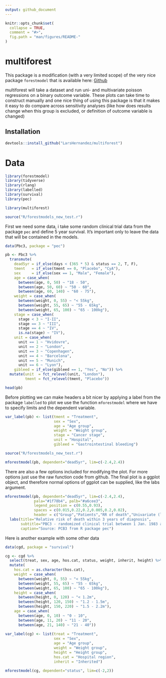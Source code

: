 ```yaml
---
output: github_document
---
```


<!-- README.md is generated from README.Rmd. Please edit that file -->

```r
knitr::opts_chunk$set(
  collapse = TRUE,
  comment = "#>",
  fig.path = "man/figures/README-"
)
```

# multiforest

This package is a modification (with a very limited scope) of the very nice package `forestmodel` that is available here: [Github](https://github.com/NikNakk/forestmodel)

multiforest will take a dataset and run uni- and multivariate poisson regressions on a binary outcome variable. These plots can take time to construct manually and one nice thing of using this package is that it makes it easy to do compare across sensitivity analyses (like how does results change when this group is excluded, or definition of outcome variable is changed)

## Installation

```r
devtools::install_github("LarsHernandez/multiforest")
```

# Data

```r
library(forestmodel)
library(tidyverse)
library(rlang)
library(labelled)
library(survival)
library(pec)

library(multiforest)

source("R/forestmodels_new_test.r")
```

First we need some data, i take some random clinical trial data from the package `pec` and define 5 year survival. It's important only to leave the data that will be contained in the models.

```r
data(Pbc3, package = "pec")

pb <- Pbc3 %>%
  transmute(
    dead5yr = if_else(days < (365 * 5) & status == 2, T, F),
    tment   = if_else(tment == 0, "Placebo", "CyA"),    
    sex     = if_else(sex == 1, "Male", "Female"),
    age = case_when(
      between(age, 0, 50) ~ "18 - 50",
      between(age, 50, 60) ~ "50 - 60",
      between(age, 60, 140) ~ "60 - 75"),
    weight = case_when(
      between(weight, 0, 55) ~ "< 55kg",
      between(weight, 55, 65) ~ "55 - 65kg",
      between(weight, 65, 100) ~ "65 - 100kg"),
    stage = case_when(
      stage < 3 ~ "I-II",
      stage == 3 ~ "III",
      stage == 4 ~ "IV",
      is.na(stage) ~ "IV"),
    unit = case_when(
      unit == 1 ~ "Hvidovre",
      unit == 2 ~ "London",
      unit == 3 ~ "Copenhagen",
      unit == 4 ~ "Barcelona",
      unit == 5 ~ "Munich",
      unit == 6 ~ "Lyon"),
    gibleed = if_else(gibleed == 1, "Yes", "No")) %>%
  mutate(unit  = fct_relevel(unit, "London"),
         tment = fct_relevel(tment, "Placebo"))

head(pb)
```

Before plotting we can make headers a bit nicer by applying a label from the package `labelled` to plot we use the function `mforestmodel` where we have to specify limits and the dependent variable.

```r
var_label(pb) <- list(tment = "Treatment",
                      sex = "Sex",
                      age = "Age group",
                      weight = "Weight group",
                      stage = "Cancer stage",
                      unit = "Hospital",
                      gibleed = "Gastrointestinal bleeding")

source("R/forestmodels_new_test.r")

mforestmodel(pb, dependent="dead5yr", lim=c(-2.4,2.4))
```

There are also a few options included for modifying the plot. For more options just use the raw function code from gíthub. The final plot is a ggplot object, and therefore normal options of ggplot can be supplied, like the labs argument.

```r
mforestmodel(pb, dependent="dead5yr", lim=c(-2.4,2.4), 
             pala="#1f78b4", palb="#a6cee3", 
             legend_position = c(0.55,0.93), 
             spaces = c(0.015,0.22,0.2,0.005,0.2,0.02),
             header = c("Group","Patients","RR of death","Univariate (light)","P","Multivariate (dark)","P")) + 
  labs(title="Relative risk of death within 3 years of diagnosis",
       subtitle="PBC3 - randomized clinical trial between 1 Jan. 1983 and 1 Jan. 1987 ",
       caption="Source: PCB3 from R package pec")
```



Here is another example with some other data

```r
data(cgd, package = "survival")

cg <- cgd %>% 
  select(treat, sex, age, hos.cat, status, weight, inherit, height) %>%
  mutate(
    hos.cat = as.character(hos.cat),
    weight = case_when(
      between(weight, 0, 55) ~ "< 55kg",
      between(weight, 55, 65) ~ "55 - 65kg",
      between(weight, 65, 100) ~ "65 - 100kg"),
    height = case_when(
      between(height, 0, 120) ~ "< 1.2m",
      between(height, 120, 150) ~ "1.2 - 1.5m",
      between(height, 150, 220) ~ "1.5 - 2.2m"),
    age = case_when(
      between(age, 0, 10) ~ "0 - 10",
      between(age, 11, 20) ~ "11 - 20",
      between(age, 21, 140) ~ "21 - 40"))
  
var_label(cg) <- list(treat = "Treatment",
                      sex = "Sex",
                      age = "Age group",
                      weight = "Weight group",
                      height = "Height group",
                      hos.cat = "Hospital region",
                      inherit = "Inherited")

mforestmodel(cg, dependent="status", lim=c(-2,2))
```

